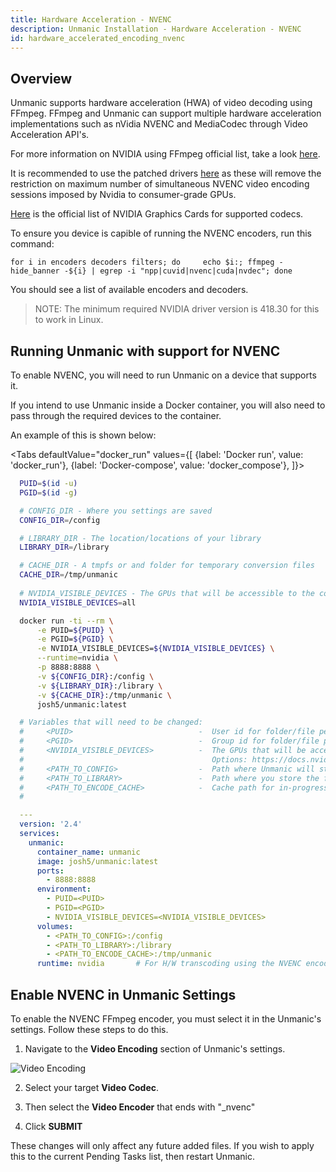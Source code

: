 ```yaml
---
title: Hardware Acceleration - NVENC
description: Unmanic Installation - Hardware Acceleration - NVENC
id: hardware_accelerated_encoding_nvenc
---
```


## Overview

Unmanic supports hardware acceleration (HWA) of video decoding using FFmpeg. FFmpeg and Unmanic can support multiple hardware acceleration implementations such as nVidia NVENC and MediaCodec through Video Acceleration API's.


For more information on NVIDIA using FFmpeg official list, take a look [here](https://developer.nvidia.com/ffmpeg).


It is recommended to use the patched drivers [here](https://github.com/keylase/nvidia-patch) as these will remove the restriction on maximum number of simultaneous NVENC video encoding sessions imposed by Nvidia to consumer-grade GPUs.

[Here](https://developer.nvidia.com/video-encode-and-decode-gpu-support-matrix-new) is the official list of NVIDIA Graphics Cards for supported codecs.

To ensure you device is capible of running the NVENC encoders, run this command:
```
for i in encoders decoders filters; do     echo $i:; ffmpeg -hide_banner -${i} | egrep -i "npp|cuvid|nvenc|cuda|nvdec"; done
```

You should see a list of available encoders and decoders.

> NOTE:
> The minimum required NVIDIA driver version is 418.30 for this to work in Linux.



## Running Unmanic with support for NVENC

To enable NVENC, you will need to run Unmanic on a device that supports it.

If you intend to use Unmanic inside a Docker container, you will also need to pass through the required devices to the container. 

An example of this is shown below:


<Tabs
defaultValue="docker_run"
values={[
{label: 'Docker run', value: 'docker_run'},
{label: 'Docker-compose', value: 'docker_compose'},
]}>
<TabItem value="docker_run">

  ```bash
    PUID=$(id -u)
    PGID=$(id -g)

    # CONFIG_DIR - Where you settings are saved
    CONFIG_DIR=/config

    # LIBRARY_DIR - The location/locations of your library
    LIBRARY_DIR=/library

    # CACHE_DIR - A tmpfs or and folder for temporary conversion files
    CACHE_DIR=/tmp/unmanic
    
    # NVIDIA_VISIBLE_DEVICES - The GPUs that will be accessible to the container
    NVIDIA_VISIBLE_DEVICES=all

    docker run -ti --rm \
        -e PUID=${PUID} \
        -e PGID=${PGID} \
        -e NVIDIA_VISIBLE_DEVICES=${NVIDIA_VISIBLE_DEVICES} \
        --runtime=nvidia \
        -p 8888:8888 \
        -v ${CONFIG_DIR}:/config \
        -v ${LIBRARY_DIR}:/library \
        -v ${CACHE_DIR}:/tmp/unmanic \
        josh5/unmanic:latest
  ```

  </TabItem>
  <TabItem value="docker_compose">

  ```yaml
    # Variables that will need to be changed:
    #     <PUID>                            -  User id for folder/file permissions
    #     <PGID>                            -  Group id for folder/file permissions
    #     <NVIDIA_VISIBLE_DEVICES>          -  The GPUs that will be accessible to the container
    #                                          Options: https://docs.nvidia.com/datacenter/cloud-native/container-toolkit/user-guide.html#gpu-enumeration
    #     <PATH_TO_CONFIG>                  -  Path where Unmanic will store config files
    #     <PATH_TO_LIBRARY>                 -  Path where you store the files that Unmanic will scan
    #     <PATH_TO_ENCODE_CACHE>            -  Cache path for in-progress encoding tasks
    #

    ---
    version: '2.4'
    services:
      unmanic:
        container_name: unmanic
        image: josh5/unmanic:latest
        ports:
          - 8888:8888
        environment:
          - PUID=<PUID>
          - PGID=<PGID>
          - NVIDIA_VISIBLE_DEVICES=<NVIDIA_VISIBLE_DEVICES>
        volumes:
          - <PATH_TO_CONFIG>:/config
          - <PATH_TO_LIBRARY>:/library
          - <PATH_TO_ENCODE_CACHE>:/tmp/unmanic
        runtime: nvidia       # For H/W transcoding using the NVENC encoder
  ```

  </TabItem>
</Tabs>


## Enable NVENC in Unmanic Settings

To enable the NVENC FFmpeg encoder, you must select it in the Unmanic's settings. Follow these steps to do this.

1. Navigate to the **Video Encoding** section of Unmanic's settings.

![Video Encoding](https://raw.githubusercontent.com/Josh5/unmanic/master/docs/images/settings-video-encoding.png)

2. Select your target **Video Codec**.

3. Then select the **Video Encoder** that ends with "_nvenc"

4. Click **SUBMIT**

These changes will only affect any future added files. If you wish to apply this to the current Pending Tasks list, then restart Unmanic.

